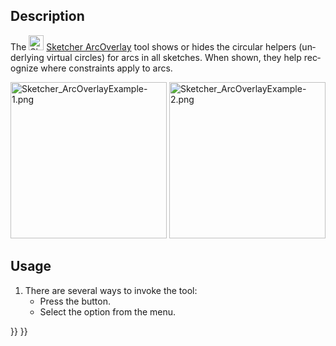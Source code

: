 <languages/>

<div lang="en" dir="ltr" class="mw-content-ltr">
{{Docnav
|[[Sketcher_SelectConflictingConstraints|Select conflicting constraints]]
|[[Sketcher_BSplineDegree|Show/hide B-spline degree]]
|[[Sketcher_Workbench|Sketcher]]
|IconL=Sketcher_SelectConflictingConstraints.svg
|IconR=Sketcher_BSplineDegree.svg
|IconC=Workbench_Sketcher.svg
}}
</div>

<div lang="en" dir="ltr" class="mw-content-ltr">
{{GuiCommand
|Name=Sketcher ArcOverlay
|MenuLocation=Sketch → Sketcher visual → Show/hide circular helper for arcs
|Workbenches=[[Sketcher_Workbench|Sketcher]]
|Version=1.0
}}
</div>

<div lang="en" dir="ltr" class="mw-content-ltr">
==Description==
</div>

<div lang="en" dir="ltr" class="mw-content-ltr">
The [[Image:Sketcher_ArcOverlay.svg|24px]] [[Sketcher_ArcOverlay|Sketcher ArcOverlay]] tool shows or hides the circular helpers (underlying virtual circles) for arcs in all sketches. When shown, they help recognize where constraints apply to arcs.
</div>

[[Image:Sketcher_ArcOverlayExample-1.png‎|250px]] [[Image:Sketcher_ArcOverlayExample-2.png‎|250px]]

<div lang="en" dir="ltr" class="mw-content-ltr">
{{Caption|Left: Tangent constraint without visible connection. Right: Tangent constraint connected to the circular helper}}
</div>

<div lang="en" dir="ltr" class="mw-content-ltr">
==Usage==
</div>

<div lang="en" dir="ltr" class="mw-content-ltr">
# There are several ways to invoke the tool:
#* Press the {{Button|[[Image:Sketcher_ArcOverlay.svg|16px]] [[Sketcher_ArcOverlay|Show/hide circular helper for arcs]]}} button.
#* Select the {{MenuCommand|Sketch → Sketcher visual → [[Image:Sketcher_ArcOverlay.svg|16px]] Show/hide circular helper for arcs}} option from the menu.
</div>


<div lang="en" dir="ltr" class="mw-content-ltr">
{{Docnav
|[[Sketcher_SelectConflictingConstraints|Select conflicting constraints]]
|[[Sketcher_BSplineDegree|Show/hide B-spline degree]]
|[[Sketcher_Workbench|Sketcher]]
|IconL=Sketcher_SelectConflictingConstraints.svg
|IconR=Sketcher_BSplineDegree.svg
|IconC=Workbench_Sketcher.svg
}}
</div>

{{Sketcher_Tools_navi{{#translation:}}}}
{{Userdocnavi{{#translation:}}}}